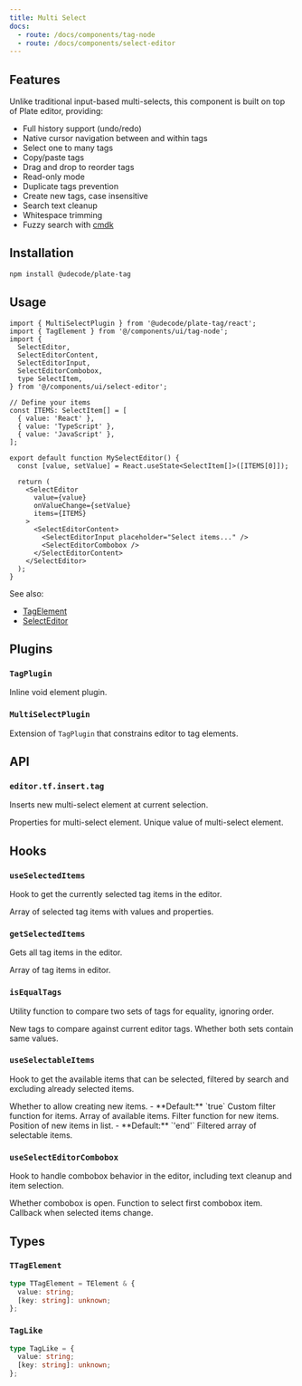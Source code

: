 ```yaml
---
title: Multi Select
docs:
  - route: /docs/components/tag-node
  - route: /docs/components/select-editor
---
```


<ComponentPreview name="select-editor-demo" />

<PackageInfo>

## Features

Unlike traditional input-based multi-selects, this component is built on top of Plate editor, providing:

- Full history support (undo/redo)
- Native cursor navigation between and within tags
- Select one to many tags
- Copy/paste tags
- Drag and drop to reorder tags
- Read-only mode
- Duplicate tags prevention
- Create new tags, case insensitive
- Search text cleanup
- Whitespace trimming
- Fuzzy search with [cmdk](https://github.com/pacocoursey/cmdk)

</PackageInfo>

## Installation

```bash
npm install @udecode/plate-tag
```

## Usage

```tsx
import { MultiSelectPlugin } from '@udecode/plate-tag/react';
import { TagElement } from '@/components/ui/tag-node';
import {
  SelectEditor,
  SelectEditorContent,
  SelectEditorInput,
  SelectEditorCombobox,
  type SelectItem,
} from '@/components/ui/select-editor';

// Define your items
const ITEMS: SelectItem[] = [
  { value: 'React' },
  { value: 'TypeScript' },
  { value: 'JavaScript' },
];

export default function MySelectEditor() {
  const [value, setValue] = React.useState<SelectItem[]>([ITEMS[0]]);

  return (
    <SelectEditor
      value={value}
      onValueChange={setValue}
      items={ITEMS}
    >
      <SelectEditorContent>
        <SelectEditorInput placeholder="Select items..." />
        <SelectEditorCombobox />
      </SelectEditorContent>
    </SelectEditor>
  );
}
```

See also:
- [TagElement](/docs/components/tag-node)
- [SelectEditor](/docs/components/select-editor)

## Plugins

### `TagPlugin`

Inline void element plugin.

### `MultiSelectPlugin`

Extension of `TagPlugin` that constrains editor to tag elements.

## API

### `editor.tf.insert.tag`

Inserts new multi-select element at current selection.

<API name="editor.tf.insert.tag">
<APIParameters>
  <APIItem name="props" type="TagLike">
    Properties for multi-select element.
  </APIItem>
</APIParameters>

<APIOptions type="TagLike">
  <APIItem name="value" type="string">
    Unique value of multi-select element.
  </APIItem>
</APIOptions>
</API>

## Hooks

### `useSelectedItems`

Hook to get the currently selected tag items in the editor.

<API name="useSelectedItems">
<APIReturns type="TagLike[]">
  Array of selected tag items with values and properties.
</APIReturns>
</API>

### `getSelectedItems`

Gets all tag items in the editor.

<API name="getSelectedItems">
<APIReturns type="TagLike[]">
  Array of tag items in editor.
</APIReturns>
</API>

### `isEqualTags`

Utility function to compare two sets of tags for equality, ignoring order.

<API name="isEqualTags">
<APIParameters>
  <APIItem name="newTags" type="TagLike[]" optional>
    New tags to compare against current editor tags.
  </APIItem>
</APIParameters>

<APIReturns type="boolean">
  Whether both sets contain same values.
</APIReturns>
</API>

### `useSelectableItems`

Hook to get the available items that can be selected, filtered by search and excluding already selected items.

<API name="useSelectableItems">
<APIOptions type="options">
  <APIItem name="allowNew" type="boolean" optional>
    Whether to allow creating new items.
    - **Default:** `true`
  </APIItem>
  <APIItem name="filter" type="(value: string, search: string) => boolean" optional>
    Custom filter function for items.
  </APIItem>
  <APIItem name="items" type="T[]" optional>
    Array of available items.
  </APIItem>
  <APIItem name="newItemFilter" type="(search: string) => boolean" optional>
    Filter function for new items.
  </APIItem>
  <APIItem name="newItemPosition" type="'end' | 'start'" optional>
    Position of new items in list.
    - **Default:** `'end'`
  </APIItem>
</APIOptions>

<APIReturns type="T[]">
  Filtered array of selectable items.
</APIReturns>
</API>

### `useSelectEditorCombobox`

Hook to handle combobox behavior in the editor, including text cleanup and item selection.

<API name="useSelectEditorCombobox">
<APIOptions type="options">
  <APIItem name="open" type="boolean">
    Whether combobox is open.
  </APIItem>
  <APIItem name="selectFirstItem" type="() => void">
    Function to select first combobox item.
  </APIItem>
  <APIItem name="onValueChange" type="(items: TagLike[]) => void" optional>
    Callback when selected items change.
  </APIItem>
</APIOptions>
</API>

## Types

### `TTagElement`

```ts
type TTagElement = TElement & {
  value: string;
  [key: string]: unknown;
};
```

### `TagLike`

```ts
type TagLike = {
  value: string;
  [key: string]: unknown;
};
```
